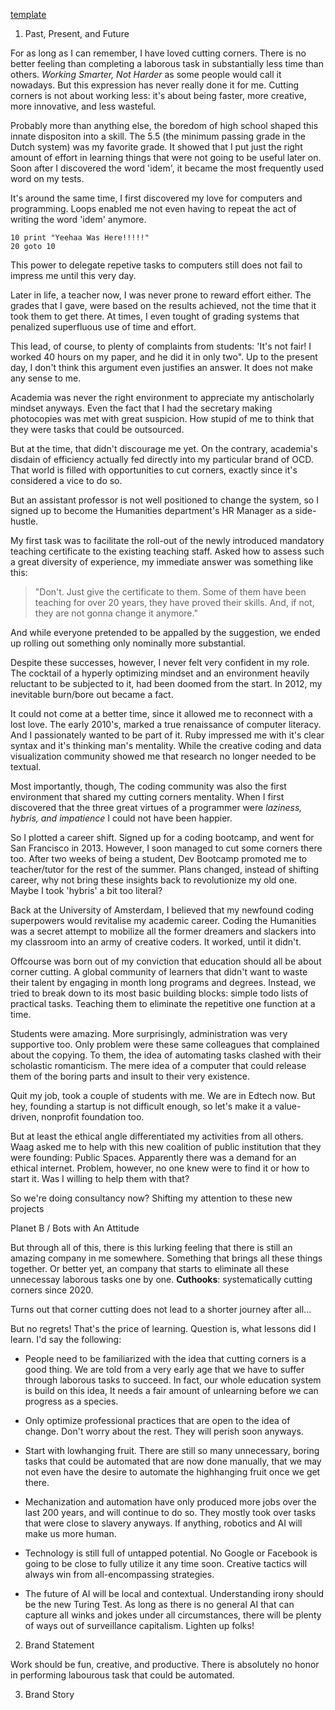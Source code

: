 [template](https://www.inc.com/entrepreneurs-organization/3-powerful-steps-to-write-your-brand-story.html)


1. Past, Present, and Future

For as long as I can remember, I have loved cutting corners. There is no better
feeling than completing a laborous task in substantially less time than others.
*Working Smarter, Not Harder* as some people would call it nowadays. But this
expression has never really done it for me. Cutting corners is not about working
less: it's about being faster, more creative, more innovative, and less
wasteful.

Probably more than anything else, the boredom of high school shaped this innate
dispositon into a skill. The 5.5 (the minimum passing grade in the Dutch system)
was my favorite grade. It showed that I put just the right amount of effort in
learning things that were not going to be useful later on. Soon after I
discovered the word 'idem', it became the most frequently used word on my tests.  

It's around the same time, I first discovered my love for computers and
programming. Loops enabled me not even having to repeat the act of writing
the word 'idem' anymore. 

```basic
10 print "Yeehaa Was Here!!!!!"
20 goto 10
```

This power to delegate repetive tasks to computers still does not fail to
impress me until this very day.

Later in life, a teacher now, I was never prone to reward effort either. The
grades that I gave, were based on the results achieved, not the time that it
took them to get there.  At times, I even tought of grading systems that
penalized superfluous use of time and effort.

This lead, of course, to plenty of complaints from students: 'It's not fair! I
worked 40 hours on my paper, and he did it in only two". Up to the present day,
I don't think this argument even justifies an answer. It does not make any
sense to me.

Academia was never the right environment to appreciate my antischolarly mindset
anyways. Even the fact that I had the secretary making photocopies was met with
great suspicion. How stupid of me to think that they were tasks that could be
outsourced.

But at the time, that didn't discourage me yet. On the contrary, academia's
disdain of efficiency actually fed directly into my particular brand of OCD.
That world is filled with opportunities to cut corners, exactly since it's considered a vice to do so. 

But an assistant professor is not well positioned to change the system, so I
signed up to become the Humanities department's HR Manager as a side-hustle.

My first task was to facilitate the roll-out of the newly introduced mandatory
teaching certificate to the existing teaching staff. Asked how to assess such a
great diversity of experience, my immediate answer was something like this: 

> "Don't. Just give the certificate to them. Some of them have been teaching for
> over 20 years, they have proved their skills. And, if not, they are not gonna
> change it anymore."

And while everyone pretended to be appalled by the suggestion, we ended up
rolling out something only nominally more substantial. 

Despite these successes, however, I never felt very confident in my role.  The
cocktail of a hyperly optimizing mindset and an environment heavily reluctant to
be subjected to it, had been doomed from the start. In 2012, my inevitable
burn/bore out became a fact.

It could not come at a better time, since it allowed me to reconnect with a lost
love. The early 2010's, marked a true renaissance of computer literacy. And I
passionately wanted to be part of it. Ruby impressed me with it's clear syntax
and it's thinking man's mentality. While the creative coding and data
visualization community showed me that research no longer needed to be textual.

Most importantly, though, The coding community was also the first environment
that shared my cutting corners mentality. When I first discovered that the three
great virtues of a programmer were *laziness, hybris, and impatience* I could
not have been happier. 

So I plotted a career shift. Signed up for a coding bootcamp, and went for San
Francisco in 2013. However, I soon managed to cut some corners there too. After
two weeks of being a student, Dev Bootcamp promoted me to teacher/tutor for the
rest of the summer. Plans changed, instead of shifting career, why not bring
these insights back to revolutionize my old one. Maybe I took 'hybris' a bit too literal?

Back at the University of Amsterdam, I believed that my newfound coding
superpowers would revitalise my academic career. Coding the Humanities was a
secret attempt to mobilize all the former dreamers and slackers into my classroom
into an army of creative coders. It worked, until it didn't.

Offcourse was born out of my conviction that education should all be about
corner cutting. A global community of learners that didn't want to waste their
talent by engaging in month long programs and degrees. Instead, we tried to
break down to its most basic building blocks: simple todo lists of practical
tasks. Teaching them to eliminate the repetitive one function at a time.

Students were amazing. More surprisingly, administration was very supportive
too. Only problem were these same colleagues that complained about the copying.
To them, the idea of automating tasks clashed with their scholastic romanticism.
The mere idea of a computer that could release them of the boring parts and
insult to their very existence.

Quit my job, took a couple of students with me. We are in Edtech now. But hey,
founding a startup is not difficult enough, so let's make it a value-driven,
nonprofit foundation too. 

But at least the ethical angle differentiated my activities from all others.
Waag asked me to help with this new coalition of public institution that they
were founding: Public Spaces. Apparently there was a demand for an ethical
internet. Problem, however, no one knew were to find it or how to start it. Was
I willing to help them with that?

So we're doing consultancy now? Shifting my attention to these new projects

Planet B / Bots with An Attitude

But through all of this, there is this lurking feeling that there is still an
amazing company in me somewhere. Something that brings all these things
together. Or better yet, an company that starts to eliminate all these
unnecessay laborous tasks one by one. **Cuthooks**: systematically cutting
corners since 2020.

Turns out that corner cutting does not lead to a shorter journey after all...

But no regrets! That's the price of learning. Question is, what lessons did I
learn. I'd say the following:

+ People need to be familiarized with the idea that cutting corners is a good
thing. We are told from a very early age that we have to suffer through laborous
tasks to succeed. In fact, our whole education system is build on this idea, It
needs a fair amount of unlearning before we can progress as a species.

+ Only optimize professional practices that are open to the idea of change.
Don't worry about the rest. They will perish soon anyways.

+ Start with lowhanging fruit. There are still so many unnecessary, boring
tasks that could be automated that are now done manually, that we may not even
have the desire to automate the highhanging fruit once we get there.

+ Mechanization and automation have only produced more jobs over the last 200
years, and will continue to do so. They mostly took over tasks that were close
to slavery anyways. If anything, robotics and AI will make us more human.

+ Technology is still full of untapped potential. No Google or Facebook is
going to be close to fully utilize it any time soon. Creative tactics will
always win from all-encompassing strategies.

+ The future of AI will be local and contextual. Understanding irony should be
the new Turing Test. As long as there is no general AI that can capture all
winks and jokes  under all circumstances, there will be plenty of ways out of
surveillance capitalism. Lighten up folks!



2. Brand Statement

Work should be fun, creative, and productive. There is absolutely no honor in
performing labourous task that could be automated.


3. Brand Story
